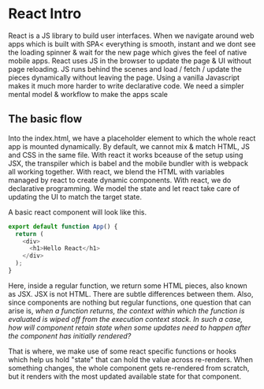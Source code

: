 # React Intro

React is a JS library to build user interfaces. When we navigate around web apps which is built with SPA< everything is smooth, instant and we dont see the loading spinner & wait for the new page which gives the feel of native mobile apps. React uses JS in the browser to update the page & UI without page reloading. JS runs behind the scenes and load / fetch / update the pieces dynamically without leaving the page. Using a vanilla Javascript makes it much more harder to write declarative code. We need a simpler mental model & workflow to make the apps scale

## The basic flow

Into the index.html, we have a placeholder element to which the whole react app is mounted dynamically.
By default, we cannot mix & match HTML, JS and CSS in the same file. With react it works bceause of the setup using JSX, the transpiler which is babel and the mobile bundler with is webpack all working together. With react, we blend the HTML with variables managed by react to create dynamic components.
With react, we do declarative programming. We model the state and let react take care of updating the UI to match the target state.

A basic react component will look like this.

```js
export default function App() {
  return (
    <div>
      <h1>Hello React</h1>
    </div>
  );
}
```

Here, inside a regular function, we return some HTML pieces, also known as JSX.
JSX is not HTML. There are subtle differences between them. Also, since components are nothing but regular functions, one question that can arise is, _when a function returns, the context within which the function is evaluated is wiped off from the execution context stack. In such a case, how will component retain state when some updates need to happen after the component has initially rendered?_

That is where, we make use of some react specific functions or hooks which help us hold "state" that can hold the value across re-renders. When something changes, the whole component gets re-rendered from scratch, but it renders with the most updated available state for that component.
